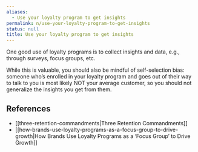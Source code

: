 ```yaml
---
aliases:
  - Use your loyalty program to get insights
permalink: n/use-your-loyalty-program-to-get-insights
status: null
title: Use your loyalty program to get insights
---
```

One good use of loyalty programs is to collect insights and data, e.g., through surveys, focus groups, etc.

While this is valuable, you should also be mindful of self-selection bias: someone who’s enrolled in your loyalty program and goes out of their way to talk to you is most likely NOT your average customer, so you should not generalize the insights you get from them.

## References

- [[three-retention-commandments|Three Retention Commandments]]
- [[how-brands-use-loyalty-programs-as-a-focus-group-to-drive-growth|How Brands Use Loyalty Programs as a ‘Focus Group’ to Drive Growth]]
